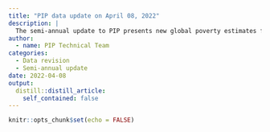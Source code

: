 ```yaml
---
title: "PIP data update on April 08, 2022"
description: |
  The semi-annual update to PIP presents new global poverty estimates for 2018 and revises previously published estimates, as a result of newly available survey data (a large number of new country-years have been added) and several changes to the underlying data. Further details on the changes are available in [this document](https://documents.worldbank.org/en/publication/documents-reports/documentdetail/099422404082231105/idu02070690808ee7044720a1e6010de398e6a75).
author:
  - name: PIP Technical Team
categories:
  - Data revision
  - Semi-annual update
date: 2022-04-08
output:
  distill::distill_article:
    self_contained: false
---
```



```r
knitr::opts_chunk$set(echo = FALSE)
```



